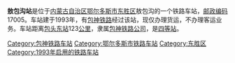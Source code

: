 {{unreferenced|time=2015-07-09T08:56:28+00:00}}
{{noteTA
|1=zh-cn:始发车次; zh-hk:列車班次;
|2=zh-cn:车次; zh-hk:班次;
}}
{{Infobox China railway station 
|车站名称 = 敖包沟站
|车站名称拼音 = 
|车站地址 = [[内蒙古自治区|内蒙古自治区]][[鄂尔多斯市|鄂尔多斯市]]
|归属 = [[包神铁路公司|包神铁路公司]]
|车站等级 = [[四等站_(中铁)|四等站]]
|线路 = [[包神铁路|包神铁路]]
}}
'''敖包沟站'''是位于[[内蒙古自治区|内蒙古自治区]][[鄂尔多斯市|鄂尔多斯市]][[东胜区|东胜区]]敖包沟的一个铁路车站，[[邮政编码|邮政编码]]17005。车站建于1993年，有[[包神铁路|包神铁路]]经过该站，现仅办理货运，不办理客运业务。车站距离[[包头东站|包头东站]]123[[公里|公里]]，隶属[[包神铁路公司|包神铁路公司]]，是[[四等站_(中铁)|四等站]]。

{{start rail box}}
{{s-inop|[[东胜站|东胜站]]|{{站|包头东}}方向}}
{{s-line|[[包神铁路|包神铁路]]<br />← 11km 敖包沟站 {{0}}9km →}}
{{s-inop|[[沙沙圪台站|沙沙圪台站]]|{{站|神木}}方向}}
{{end box}}
{{包神铁路}}
{{铁路车站小作品}}
{{内蒙古小作品}}

[[Category:包神铁路车站|Category:包神铁路车站]]
[[Category:鄂尔多斯市铁路车站|Category:鄂尔多斯市铁路车站]]
[[Category:东胜区|Category:东胜区]]
[[Category:1993年启用的铁路车站|Category:1993年启用的铁路车站]]
